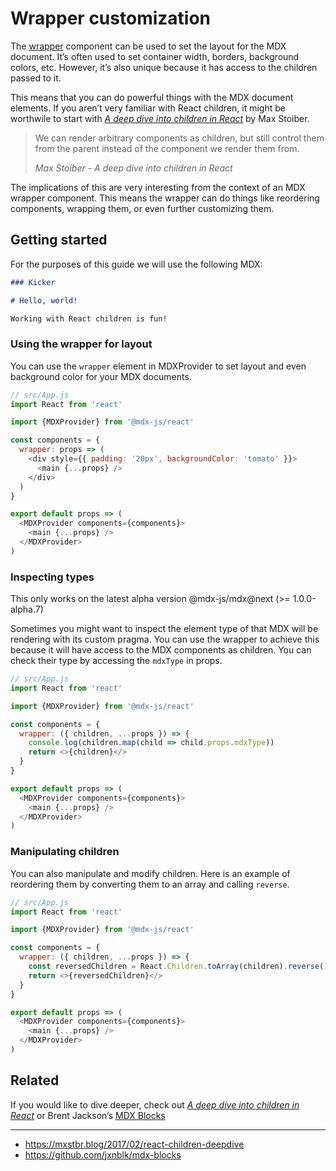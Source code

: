 
# Wrapper customization

The [wrapper](/getting-started#using-the-wrapper) component can be used
to set the layout for the MDX document.  It’s often used to set container
width, borders, background colors, etc.  However, it’s also unique because
it has access to the children passed to it.

This means that you can do powerful things with the MDX document elements.
If you aren’t very familiar with React children, it might be worthwile to
start with [*A deep dive into children in React*](https://mxstbr.blog/2017/02/react-children-deepdive/)
by Max Stoiber.

> We can render arbitrary components as children, but still control them from the
> parent instead of the component we render them from.
>
> *Max Stoiber - A deep dive into children in React*

The implications of this are very interesting from the context of an
MDX wrapper component.  This means the wrapper can do things like reordering
components, wrapping them, or even further customizing them.

## Getting started

For the purposes of this guide we will use the following MDX:

```md
### Kicker

# Hello, world!

Working with React children is fun!
```

### Using the wrapper for layout

You can use the `wrapper` element in MDXProvider to set layout and even
background color for your MDX documents.

```js
// src/App.js
import React from 'react'

import {MDXProvider} from '@mdx-js/react'

const components = {
  wrapper: props => (
    <div style={{ padding: '20px', backgroundColor: 'tomato' }}>
      <main {...props} />
    </div>
  )
}

export default props => (
  <MDXProvider components={components}>
    <main {...props} />
  </MDXProvider>
)
```

### Inspecting types

<Note>
  This only works on the latest alpha version @mdx-js/mdx@next (&gt;= 1.0.0-alpha.7)
</Note>

Sometimes you might want to inspect the element type of that
MDX will be rendering with its custom pragma.  You can use the
wrapper to achieve this because it will have access to the MDX
components as children.  You can check their type by accessing
the `mdxType` in props.

```js
// src/App.js
import React from 'react'

import {MDXProvider} from '@mdx-js/react'

const components = {
  wrapper: ({ children, ...props }) => {
    console.log(children.map(child => child.props.mdxType))
    return <>{children}</>
  }
}

export default props => (
  <MDXProvider components={components}>
    <main {...props} />
  </MDXProvider>
)
```

### Manipulating children

You can also manipulate and modify children.  Here is an example of reordering
them by converting them to an array and calling `reverse`.

```js
// src/App.js
import React from 'react'

import {MDXProvider} from '@mdx-js/react'

const components = {
  wrapper: ({ children, ...props }) => {
    const reversedChildren = React.Children.toArray(children).reverse()
    return <>{reversedChildren}</>
  }
}

export default props => (
  <MDXProvider components={components}>
    <main {...props} />
  </MDXProvider>
)
```

## Related

If you would like to dive deeper, check out
[*A deep dive into children in React*](https://mxstbr.blog/2017/02/react-children-deepdive/)
or Brent Jackson’s [MDX Blocks](https://github.com/jxnblk/mdx-blocks)

* * *

*   <https://mxstbr.blog/2017/02/react-children-deepdive>
*   <https://github.com/jxnblk/mdx-blocks>
